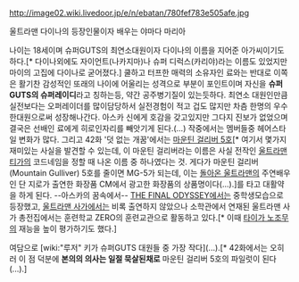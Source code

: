http://image02.wiki.livedoor.jp/e/n/ebatan/780fef783e505afe.jpg

울트라맨 다이나의 등장인물이자 배우는 야마다 마리아

나이는 18세이며 슈퍼GUTS의 최연소대원이자 다이나의 이름을 지어준 아가씨이기도 하다.[* 다이나외에도 자이언트(나카지마)나 슈퍼 디럭스(카리야)라는 이름도 있었지만 마이의 고집에 다이나로 굳어졌다.]
쿨하고 터프한 매력의 소유자인 료와는 반대로 이쪽은 활기찬 감성적인 또래의 나이에 어울리는 성격으로 부분이 포인트이며 자신을 '''슈퍼GUTS의 슈퍼레이디'''라고 칭하는등, 약간 공주병기질이 있는듯하다. 최연소 대원인만큼 실전보다는 오퍼레이더를 많이담당하서 실전경험이 적고 겁도 많지만 차츰 한명의 우수한대원으로써 성장해나간다.
아스카 신에게 호감을 갖고있지만 그다지 진보가 없었으며 결국은 선배인 료에게 히로인자리를 빼앗기게 된다.(...) 작중에서는 멤버들중 헤어스타일 변화가 많다.
그리고 42화 '덧 없는 개꿈'에서는 [[마운틴 걸리버 5호]][* 여기서 몇가지 재미있는 사실을 발견할 수 있는데, 이 마운틴 걸리버라는 이름은 사실 전작인 [[울트라맨 티가]]의 코드네임을 정할 때 나온 이름 중 하나였다는 것. 게다가 마운틴 걸리버(Mountain Gulliver) 5호를 줄이면 MG-5가 되는데, 이는 [[돌아온 울트라맨]]의 주연배우인 단 지로가 출연한 화장품 CM에서 광고한 화장품의 상품명이다(...).]를 타고 대활약을 하게 된다. --아스카의 꿈속에서--
[[THE FINAL ODYSSEY]]에서는 중학생모습으로 등장했고, [[울트라맨 사가]]에서는 비록 출연하지 않았으나 소학관에서 연재된 울트라맨 사가 총전집에서는 훈련학교 ZERO의 훈련교관으로 활동하고 있다.[* 이때 [[타이가 노조무]]의 재능을 높이 평가하기도 했다.]

여담으로 [wiki:"루저" 키가 슈퍼GUTS 대원들 중 가장 작다](...).[* 42화에서는 오히러 이 점 덕분에 '''본의의 의사는 일절 묵살된채로''' 마운틴 걸리버 5호의 파일럿이 된다(...).]
